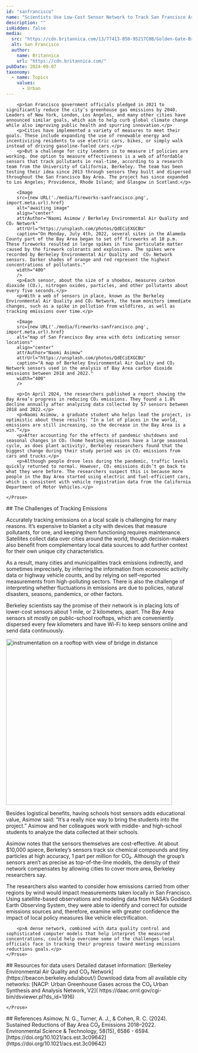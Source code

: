 ```yaml
---
id: "sanfrancisco"
name: "Scientists Use Low-Cost Sensor Network to Track San Francisco Area Emissions"
description: ""
isHidden: false
media:
  src: "https://cdn.britannica.com/13/77413-050-95217C0B/Golden-Gate-Bridge-San-Francisco.jpg"
  alt: San Francisco
  author:
    name: Britannica
    url: "https://cdn.britannica.com/"
pubDate: 2024-09-07
taxonomy:
  - name: Topics
    values:
      - Urban
---
```


<Block>
    <Prose>
        
        <p>San Francisco government officials pledged in 2021 to significantly reduce the city’s greenhouse gas emissions by 2040. Leaders of New York, London, Los Angeles, and many other cities have announced similar goals, which aim to help curb global climate change while also improving public health and spurring innovation.</p>
        <p>Cities have implemented a variety of measures to meet their goals. These include expanding the use of renewable energy and incentivizing residents to use electric cars, bikes, or simply walk instead of driving gasoline-fueled cars.</p>
        <p>But a challenge for city leaders is to measure if policies are working. One option to measure effectiveness is a web of affordable sensors that track pollutants in real-time, according to a research team from the University of California, Berkeley. The team has been testing their idea since 2013 through sensors they built and dispersed throughout the San Francisco Bay Area. The project has since expanded to Los Angeles; Providence, Rhode Island; and Glasgow in Scotland.</p>
        
        <Image 
        src={new URL('./media/fireworks-sanfrancisco.png', import.meta.url).href}
        alt="awaiting image" 
        align="center"
        attrAuthor="Naomi Asimow / Berkeley Environmental Air Quality and CO₂ Network"
        attrUrl="https://unsplash.com/photos/QdECiEXGCBU"
        caption="On Monday, July 4th, 2022, several sites in the Alameda County part of the Bay Area began to set off fireworks at 10 p.m. These fireworks resulted in large spikes in fine particulate matter caused by the firework colorants and explosives. The spikes were recorded by Berkeley Environmental Air Quality and  CO₂ Network sensors. Darker shades of orange and red represent the highest concentrations of pollutants." 
        width="400"
        />
        <p>Each sensor, about the size of a shoebox, measures carbon dioxide (CO₂), nitrogen oxides, particles, and other pollutants about every five seconds.</p>
        <p>With a web of sensors in place, known as the Berkeley Environmental Air Quality and CO₂ Network, the team monitors immediate changes, such as a spike in pollution from wildfires, as well as tracking emissions over time.</p>
        
        <Image 
        src={new URL('./media/fireworks-sanfrancisco.png', import.meta.url).href}
        alt="map of San Francisco Bay area with dots indicating sensor locations" 
        align="center"
        attrAuthor="Naomi Asimow"
        attrUrl="https://unsplash.com/photos/QdECiEXGCBU"
        caption="A map of Berkeley Environmental Air Quality and CO₂ Network sensors used in the analysis of Bay Area carbon dioxide emissions between 2018 and 2022." 
        width="400"
        />

        <p>In April 2024, the researchers published a report showing the Bay Area’s progress in reducing CO₂ emissions. They found a 1.8% decline annually after analyzing data collected by 57 sensors between 2018 and 2022.</p>
        <p>Naomi Asimow, a graduate student who helps lead the project, is optimistic about these results: “In a lot of places in the world, emissions are still increasing, so the decrease in the Bay Area is a win.”</p>
        <p>After accounting for the effects of pandemic shutdowns and seasonal changes in CO₂ (home heating emissions have a large seasonal cycle, as does plant activity), Berkeley researchers found that the biggest change during their study period was in CO₂ emissions from cars and trucks.</p>
        <p>Although people drove less during the pandemic, traffic levels quickly returned to normal. However, CO₂ emissions didn’t go back to what they were before. The researchers suspect this is because more people in the Bay Area started using electric and fuel-efficient cars, which is consistent with vehicle registration data from the California Department of Motor Vehicles.</p>
        
    </Prose>
</Block>

<Block>
    <Prose>
        ## The Challenges of Tracking Emissions 
        <p>Accurately tracking emissions on a local scale is challenging for many reasons. It’s expensive to blanket a city with devices that measure pollutants, for one, and keeping them functioning requires maintenance.  Satellites collect data over cities around the world, though decision-makers also benefit from complementary local data sources to add further context for their own unique city characteristics.</p>
        <p>As a result, many cities and municipalities track emissions indirectly, and sometimes imprecisely, by inferring the information from economic activity data or highway vehicle counts, and by relying on self-reported measurements from high-polluting sectors. There is also the challenge of interpreting whether fluctuations in emissions are due to policies, natural disasters, seasons, pandemics, or other factors.</p>
        <p>Berkeley scientists say the promise of their network is in placing lots of lower-cost sensors about 1 mile, or 2 kilometers, apart. The Bay Area sensors sit mostly on public-school rooftops, which are conveniently dispersed every few kilometers and have Wi-Fi to keep sensors online and send data continuously.</p>
        <Image 
        src={new URL('./media/sensor-sanfrancisco.png', import.meta.url).href}
        alt="instrumentation on a rooftop with view of bridge in distance" 
        align="center"
        attrAuthor="Ron Hipschman / Exploratorium"
        attrUrl="https://unsplash.com/photos/QdECiEXGCBU"
        caption="A Berkeley Environmental Air Quality and CO₂ Network sensor atop the Exploratorium museum in San Francisco" 
        width="450"
        />
        <p>Besides logistical benefits, having schools host sensors adds educational value, Asimow said: “It’s a really nice way to bring the students into the project.” Asimow and her colleagues work with middle- and high-school students to analyze the data collected at their schools.</p>
        <p>Asimow notes that the sensors themselves are cost-effective. At about $10,000 apiece, Berkeley’s sensors track six chemical compounds and tiny particles at high accuracy, 1 part per million for CO₂. Although the group’s sensors aren’t as precise as top-of-the-line models, the density of their network compensates by allowing cities to cover more area, Berkeley researchers say.</p>   
        <p>The researchers also wanted to consider how emissions carried from other regions by wind would impact measurements taken locally in San Francisco. Using satellite-based observations and modeling data from NASA’s Goddard Earth Observing System, they were able to identify and correct for outside emissions sources and, therefore, examine with greater confidence the impact of local policy measures like vehicle electrification.</p>

        <p>A dense network, combined with data quality control and sophisticated computer models that help interpret the measured concentrations, could help overcome some of the challenges local officials face in tracking their progress toward meeting emissions reductions goals.</p>
    </Prose>
</Block>

<Block>
    <Prose>
    ## Resources for data users
    Detailed dataset information: [Berkeley Environmental Air Quality and CO₂ Network](https://beacon.berkeley.edu/about/)
    Download data from all available city networks: [NACP: Urban Greenhouse Gases across the CO₂ Urban Synthesis and Analysis Network, V2]( https://daac.ornl.gov/cgi-bin/dsviewer.pl?ds_id=1916)

    </Prose>
</Block>

<Block>
    <Prose>
    ## References
    Asimow, N. G., Turner, A. J., & Cohen, R. C. (2024). Sustained Reductions of Bay Area CO₂ Emissions 2018–2022. Environmental Science & Technology, 58(15), 6586 - 6594. [https://doi.org/10.1021/acs.est.3c09642](https://doi.org/10.1021/acs.est.3c09642)
    </Prose>
</Block>